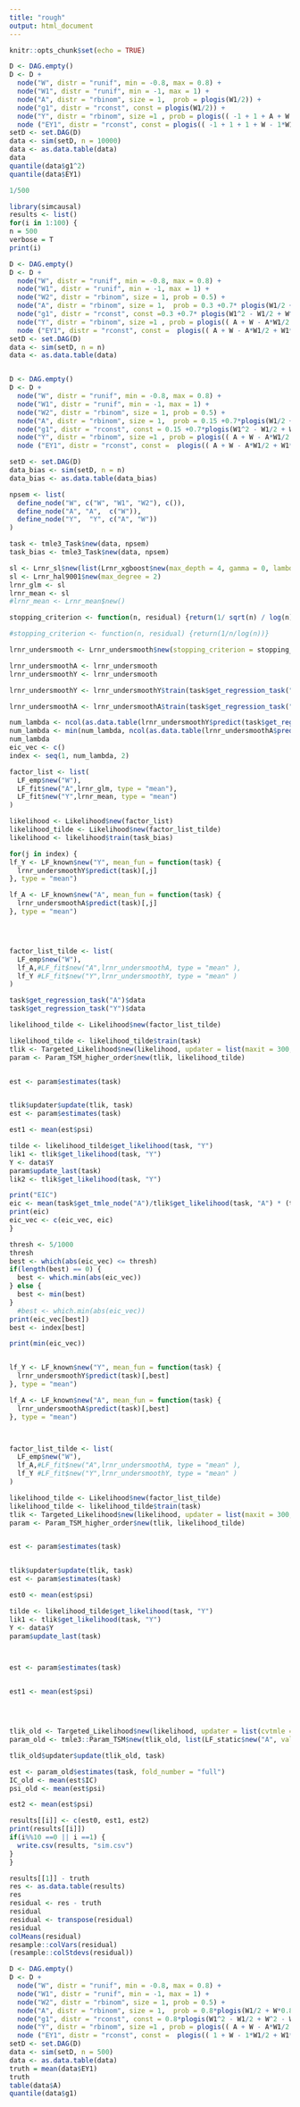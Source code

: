 ```yaml
---
title: "rough"
output: html_document
---
```


```r
knitr::opts_chunk$set(echo = TRUE)
```

```r
D <- DAG.empty()
D <- D +
  node("W", distr = "runif", min = -0.8, max = 0.8) +
  node("W1", distr = "runif", min = -1, max = 1) +
  node("A", distr = "rbinom", size = 1,  prob = plogis(W1/2)) +
  node("g1", distr = "rconst", const = plogis(W1/2)) +
  node("Y", distr = "rbinom", size =1 , prob = plogis(( -1 + 1 + A + W - A*W1/2 ))) +
  node ("EY1", distr = "rconst", const = plogis(( -1 + 1 + 1 + W - 1*W1/2 )))
setD <- set.DAG(D)
data <- sim(setD, n = 10000)
data <- as.data.table(data)
data
quantile(data$g1^2)
quantile(data$EY1)
```

```r
1/500
```



```r
library(simcausal)
results <- list()
for(i in 1:100) {
n = 500
verbose = T
print(i)

D <- DAG.empty()
D <- D +
  node("W", distr = "runif", min = -0.8, max = 0.8) +
  node("W1", distr = "runif", min = -1, max = 1) +
  node("W2", distr = "rbinom", size = 1, prob = 0.5) +
  node("A", distr = "rbinom", size = 1,  prob = 0.3 +0.7* plogis(W1/2 + W*0.8 - W2*0.5 + W2*W - W*W1 - W*sin(W1) + W1*cos(W))) +
  node("g1", distr = "rconst", const =0.3 +0.7* plogis(W1^2 - W1/2 + W^2 - W2*0.5 + W2*W - W*W1 - W*sin(W1) + W1*cos(W))) +
  node("Y", distr = "rbinom", size =1 , prob = plogis(( A + W - A*W1/2 + W1*W + W2*sin(W) + exp(W1)*W1 - W^2 ))) +
  node ("EY1", distr = "rconst", const =  plogis(( A + W - A*W1/2 + W1*W + W2*sin(W) + exp(W1)*W1 - W^2 ))) 
setD <- set.DAG(D)
data <- sim(setD, n = n)
data <- as.data.table(data)


D <- DAG.empty()
D <- D +
  node("W", distr = "runif", min = -0.8, max = 0.8) +
  node("W1", distr = "runif", min = -1, max = 1) +
  node("W2", distr = "rbinom", size = 1, prob = 0.5) +
  node("A", distr = "rbinom", size = 1,  prob = 0.15 +0.7*plogis(W1/2 + W*0.8 - W2*0.5 + W2*W - W*W1 - W*sin(W1) + W1*cos(W))) +
  node("g1", distr = "rconst", const = 0.15 +0.7*plogis(W1^2 - W1/2 + W^2 - W2*0.5 + W2*W - W*W1 - W*sin(W1) + W1*cos(W))) +
  node("Y", distr = "rbinom", size =1 , prob = plogis(( A + W - A*W1/2 + W1*W + W2*sin(W) + exp(W1)*W1 - W^2 ))) +
  node ("EY1", distr = "rconst", const =  plogis(( A + W - A*W1/2 + W1*W + W2*sin(W) + exp(W1)*W1 - W^2 ))) 

setD <- set.DAG(D)
data_bias <- sim(setD, n = n)
data_bias <- as.data.table(data_bias)

npsem <- list(
  define_node("W", c("W", "W1", "W2"), c()),
  define_node("A", "A",  c("W")),
  define_node("Y",  "Y", c("A", "W"))
)

task <- tmle3_Task$new(data, npsem)
task_bias <- tmle3_Task$new(data, npsem)

sl <- Lrnr_sl$new(list(Lrnr_xgboost$new(max_depth = 4, gamma = 0, lambda = 0.1), Lrnr_glm$new(), Lrnr_ranger$new()))
sl <- Lrnr_hal9001$new(max_degree = 2)
lrnr_glm <- sl
lrnr_mean <- sl
#lrnr_mean <- Lrnr_mean$new()

stopping_criterion <- function(n, residual) {return(1/ sqrt(n) / log(n))}

#stopping_criterion <- function(n, residual) {return(1/n/log(n))}

lrnr_undersmooth <- Lrnr_undersmooth$new(stopping_criterion = stopping_criterion)

lrnr_undersmoothA <- lrnr_undersmooth
lrnr_undersmoothY <- lrnr_undersmooth

lrnr_undersmoothY <- lrnr_undersmoothY$train(task$get_regression_task("Y"))

lrnr_undersmoothA <- lrnr_undersmoothA$train(task$get_regression_task("A"))

num_lambda <- ncol(as.data.table(lrnr_undersmoothY$predict(task$get_regression_task("Y"))))
num_lambda <- min(num_lambda, ncol(as.data.table(lrnr_undersmoothA$predict(task$get_regression_task("A")))))
num_lambda
eic_vec <- c()
index <- seq(1, num_lambda, 2)

factor_list <- list(
  LF_emp$new("W"),
  LF_fit$new("A",lrnr_glm, type = "mean"),
  LF_fit$new("Y",lrnr_mean, type = "mean")
)

likelihood <- Likelihood$new(factor_list)
likelihood_tilde <- Likelihood$new(factor_list_tilde)
likelihood <- likelihood$train(task_bias)

for(j in index) {
lf_Y <- LF_known$new("Y", mean_fun = function(task) {
  lrnr_undersmoothY$predict(task)[,j]
}, type = "mean")

lf_A <- LF_known$new("A", mean_fun = function(task) {
  lrnr_undersmoothA$predict(task)[,j]
}, type = "mean")




factor_list_tilde <- list(
  LF_emp$new("W"),
  lf_A,#LF_fit$new("A",lrnr_undersmoothA, type = "mean" ),
  lf_Y #LF_fit$new("Y",lrnr_undersmoothY, type = "mean" )
)

task$get_regression_task("A")$data
task$get_regression_task("Y")$data

likelihood_tilde <- Likelihood$new(factor_list_tilde)

likelihood_tilde <- likelihood_tilde$train(task)
tlik <- Targeted_Likelihood$new(likelihood, updater = list(maxit = 300, convergence_type = "sample_size", cvtmle = F, constrain_step = T, one_dimensional = T, delta_epsilon = c( 0.1)))
param <- Param_TSM_higher_order$new(tlik, likelihood_tilde)


est <- param$estimates(task)


tlik$updater$update(tlik, task)
est <- param$estimates(task)

est1 <- mean(est$psi)

tilde <- likelihood_tilde$get_likelihood(task, "Y")
lik1 <- tlik$get_likelihood(task, "Y")
Y <- data$Y
param$update_last(task)
lik2 <- tlik$get_likelihood(task, "Y")

print("EIC")
eic <- mean(task$get_tmle_node("A")/tlik$get_likelihood(task, "A") * (task$get_tmle_node("Y") - lik2))
print(eic)
eic_vec <- c(eic_vec, eic)
}

thresh <- 5/1000
thresh
best <- which(abs(eic_vec) <= thresh)
if(length(best) == 0) {
  best <- which.min(abs(eic_vec))
} else {
  best <- min(best)
}
  #best <- which.min(abs(eic_vec))
print(eic_vec[best])
best <- index[best]

print(min(eic_vec))


lf_Y <- LF_known$new("Y", mean_fun = function(task) {
  lrnr_undersmoothY$predict(task)[,best]
}, type = "mean")

lf_A <- LF_known$new("A", mean_fun = function(task) {
  lrnr_undersmoothA$predict(task)[,best]
}, type = "mean")



factor_list_tilde <- list(
  LF_emp$new("W"),
  lf_A,#LF_fit$new("A",lrnr_undersmoothA, type = "mean" ),
  lf_Y #LF_fit$new("Y",lrnr_undersmoothY, type = "mean" )
)

likelihood_tilde <- Likelihood$new(factor_list_tilde)
likelihood_tilde <- likelihood_tilde$train(task)
tlik <- Targeted_Likelihood$new(likelihood, updater = list(maxit = 300, convergence_type = "sample_size", cvtmle = F, constrain_step = T, one_dimensional = T, delta_epsilon = c( 0.01)))
param <- Param_TSM_higher_order$new(tlik, likelihood_tilde)


est <- param$estimates(task)


tlik$updater$update(tlik, task)
est <- param$estimates(task)

est0 <- mean(est$psi)

tilde <- likelihood_tilde$get_likelihood(task, "Y")
lik1 <- tlik$get_likelihood(task, "Y")
Y <- data$Y
param$update_last(task)



est <- param$estimates(task)


est1 <- mean(est$psi)




tlik_old <- Targeted_Likelihood$new(likelihood, updater = list(cvtmle = F))
param_old <- tmle3::Param_TSM$new(tlik_old, list(LF_static$new("A", value = 1)))

tlik_old$updater$update(tlik_old, task)

est <- param_old$estimates(task, fold_number = "full")
IC_old <- mean(est$IC)
psi_old <- mean(est$psi)

est2 <- mean(est$psi)

results[[i]] <- c(est0, est1, est2)
print(results[[i]])
if(i%%10 ==0 || i ==1) {
  write.csv(results, "sim.csv")
}
}
```

```r
results[[1]] - truth
res <- as.data.table(results)
res
residual <- res - truth
residual
residual <- transpose(residual)
residual
colMeans(residual)
resample::colVars(residual)
(resample::colStdevs(residual))

```

```r
D <- DAG.empty()
D <- D +
  node("W", distr = "runif", min = -0.8, max = 0.8) +
  node("W1", distr = "runif", min = -1, max = 1) +
  node("W2", distr = "rbinom", size = 1, prob = 0.5) +
  node("A", distr = "rbinom", size = 1,  prob = 0.8*plogis(W1/2 + W*0.8 - W2*0.5 + W2*W - W*W1 - W*sin(W1) + W1*cos(W))) +
  node("g1", distr = "rconst", const = 0.8*plogis(W1^2 - W1/2 + W^2 - W2*0.5 + W2*W - W*W1 - W*sin(W1) + W1*cos(W))) +
  node("Y", distr = "rbinom", size =1 , prob = plogis(( A + W - A*W1/2 + W1*W + W2*sin(W) + exp(W1)*W1 - W^2 ))) +
  node ("EY1", distr = "rconst", const =  plogis(( 1 + W - 1*W1/2 + W1*W + W2*sin(W) + exp(W1)*W1 - W^2 ))) 
setD <- set.DAG(D)
data <- sim(setD, n = 500)
data <- as.data.table(data)
truth = mean(data$EY1)
truth
table(data$A)
quantile(data$g1)
```
